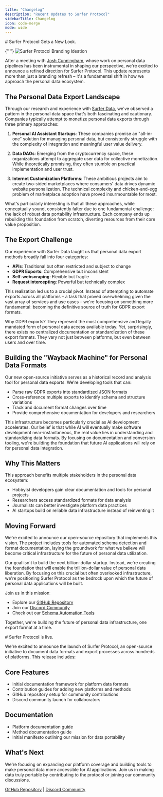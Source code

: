 ```yaml
---
title: "Changelog"
description: "Recent Updates to Surfer Protocol"
sidebarTitle: Changelog
icon: code-merge
mode: wide
---
```


<Update label="2024-10-31" description="v0.1.1">
  # Surfer Protocol Gets a New Look.

{" "}
<img
  src="images/SurferProtocolBranding.png"
  alt="Surfer Protocol Branding Ideation"
/>

After a meeting with [Josh Cunningham](https://www.joshcanhelp.com/personal-data-pipeline/), whose work on personal data pipelines has been instrumental in shaping our perspective, we're excited to announce a refined direction for Surfer Protocol. This update represents more than just a branding refresh – it's a fundamental shift in how we approach the personal data ecosystem.

## The Personal Data Export Landscape

Through our research and experience with [Surfer Data](https://surfsup.ai/), we've observed a pattern in the personal data space that's both fascinating and cautionary. Companies typically attempt to monetize personal data exports through three primary approaches:

1. **Personal AI Assistant Startups**: These companies promise an "all-in-one" solution for managing personal data, but consistently struggle with the complexity of integration and meaningful user value delivery.

2. **Data DAOs**: Emerging from the cryptocurrency space, these organizations attempt to aggregate user data for collective monetization. While theoretically promising, they often stumble on practical implementation and user trust.

3. **Internet Customization Platforms**: These ambitious projects aim to create two-sided marketplaces where consumers' data drives dynamic website personalization. The technical complexity and chicken-and-egg problem of marketplace adoption have proved insurmountable for most.

What's particularly interesting is that all these approaches, while conceptually sound, consistently falter due to one fundamental challenge: the lack of robust data portability infrastructure. Each company ends up rebuilding this foundation from scratch, diverting resources from their core value proposition.

## The Export Challenge

Our experience with Surfer Data taught us that personal data export methods broadly fall into four categories:

- **APIs**: Traditional but often restricted and subject to change
- **GDPR Exports**: Comprehensive but inconsistent
- **Self-webscraping**: Flexible but fragile
- **Request intercepting**: Powerful but technically complex

This realization led us to a crucial pivot. Instead of attempting to automate exports across all platforms – a task that proved overwhelming given the vast array of services and use cases – we're focusing on something more fundamental: becoming the definitive source of truth for GDPR export formats.

Why GDPR exports? They represent the most comprehensive and legally mandated form of personal data access available today. Yet, surprisingly, there exists no centralized documentation or standardization of these export formats. They vary not just between platforms, but even between users and over time.

## Building the "Wayback Machine" for Personal Data Formats

Our new open-source initiative serves as a historical record and analysis tool for personal data exports. We're developing tools that can:

- Parse raw GDPR exports into standardized JSON formats
- Cross-reference multiple exports to identify schema and structure variations
- Track and document format changes over time
- Provide comprehensive documentation for developers and researchers

This infrastructure becomes particularly crucial as AI development accelerates. Our belief is that while AI will eventually make software development near-instantaneous, the real value lies in understanding and standardizing data formats. By focusing on documentation and conversion tooling, we're building the foundation that future AI applications will rely on for personal data integration.

## Why This Matters

This approach benefits multiple stakeholders in the personal data ecosystem:

- Hobbyist developers gain clear documentation and tools for personal projects
- Researchers access standardized formats for data analysis
- Journalists can better investigate platform data practices
- AI startups build on reliable data infrastructure instead of reinventing it

## Moving Forward

We're excited to announce our open-source repository that implements this vision. The project includes tools for automated schema detection and format documentation, laying the groundwork for what we believe will become critical infrastructure for the future of personal data utilization.

Our goal isn't to build the next billion-dollar startup. Instead, we're creating the foundation that will enable the trillion-dollar value of personal data liberation. By focusing on this crucial but often overlooked infrastructure, we're positioning Surfer Protocol as the bedrock upon which the future of personal data applications will be built.

Join us in this mission:

- Explore our [GitHub Repository](https://github.com/Surfer-Protocol/Protocol)
- Join our [Discord Community](https://discord.gg/Tjg7pjcFNP)
- Check out our [Schema Automation Tools](https://github.com/Surfer-Protocol/auto-schema)

Together, we're building the future of personal data infrastructure, one export format at a time.

</Update>
<Update label="2024-10-11" description="v0.1.0">
  # Surfer Protocol is live.

We're excited to announce the launch of Surfer Protocol, an open-source initiative to document data formats and export processes across hundreds of platforms. This release includes:

## Core Features

- Initial documentation framework for platform data formats
- Contribution guides for adding new platforms and methods
- GitHub repository setup for community contributions
- Discord community launch for collaborators

## Documentation

- Platform documentation guide
- Method documentation guide
- Initial manifesto outlining our mission for data portability

## What's Next

We're focusing on expanding our platform coverage and building tools to make personal data more accessible for AI applications. Join us in making data truly portable by contributing to the protocol or joining our community discussions.

[GitHub Repository](https://github.com/Surfer-Protocol/Protocol) | [Discord Community](https://discord.gg/Tjg7pjcFNP)

</Update>
